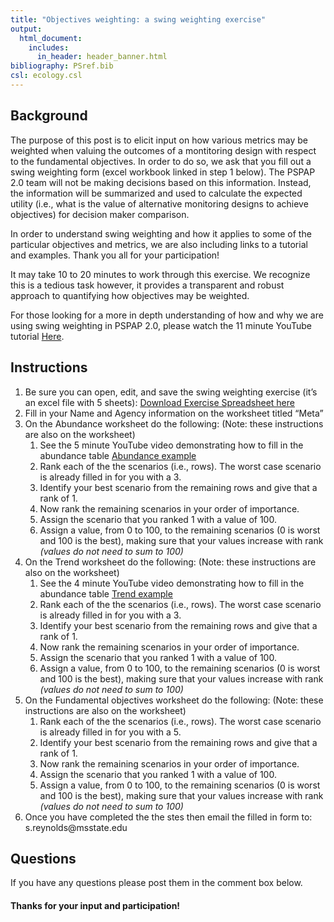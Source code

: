 ```yaml
---
title: "Objectives weighting: a swing weighting exercise"
output: 
  html_document:
    includes:
      in_header: header_banner.html 
bibliography: PSref.bib
csl: ecology.csl  
---
```

  
<!--
rmarkdown::render_site("2018-02-11-swing-weighting.Rmd")# build website
-->


## Background

The purpose of this post is to elicit input on how various metrics may 
be weighted when valuing the outcomes of a montitoring design with 
respect to the fundamental objectives. In order to do so, we ask that 
you fill out a swing weighting form (excel workbook linked in step 1 
below). The PSPAP 2.0 team will not be making decisions based on this 
information. Instead, the information will be summarized and used to 
calculate the expected utility (i.e., what is the value of alternative 
monitoring designs to achieve objectives) for decision maker comparison. 

In order to understand swing weighting and how it applies to some of the 
particular objectives and metrics, we are also including links to a 
tutorial and examples. Thank you all for your participation!

It may take 10 to 20 minutes to work through this exercise. We recognize 
this is a tedious task however, it provides a transparent and robust 
approach to quantifying how objectives may be weighted. 
 
For those looking for a more in depth understanding of how and why we 
are using swing weighting in PSPAP 2.0, please watch the 11 minute 
YouTube tutorial [Here](https://www.youtube.com/watch?v=v2nVRkpmWQY). 

## Instructions
1. Be sure you can open, edit, and save the swing weighting exercise (it's an excel file with 5 sheets): [Download Exercise Spreadsheet here](swing-weighting-exercise.xlsx) 
2. Fill in your Name and Agency information on the worksheet titled "Meta"
3. On the Abundance worksheet do the following:  (Note: these instructions are also on the worksheet)
    1. See the 5 minute YouTube video demonstrating how to fill in the abundance table [Abundance example](https://www.youtube.com/watch?v=UKX0Uw7Ta0A)
    2. Rank each of the the scenarios (i.e., rows). The worst case scenario is already filled in for you with a 3.
    3. Identify your best scenario from the remaining rows and give that a rank of 1. 
    4. Now rank the remaining scenarios in your order of importance. 
    5. Assign the scenario that you ranked 1 with a value of 100. 
    6. Assign a value, from 0 to 100, to the remaining scenarios (0 is worst and 100 is the best),
    making sure that your values increase with rank *(values do not need to sum to 100)*
4. On the Trend worksheet do the following:   (Note: these instructions are also on the worksheet)
    1. See the 4 minute YouTube video demonstrating how to fill in the abundance table [Trend example](https://www.youtube.com/watch?v=LPbdE_dK1vk)
    2. Rank each of the the scenarios (i.e., rows). The worst case scenario is already filled in for you with a 3.
    3. Identify your best scenario from the remaining rows and give that a rank of 1. 
    4. Now rank the remaining scenarios in your order of importance. 
    5. Assign the scenario that you ranked 1 with a value of 100. 
    6. Assign a value, from 0 to 100, to the remaining scenarios (0 is worst and 100 is the best),
    making sure that your values increase with rank *(values do not need to sum to 100)*
5. On the Fundamental objectives worksheet do the following:   (Note: these instructions are also on the worksheet)
    1. Rank each of the the scenarios (i.e., rows). The worst case scenario is already filled in for you with a 5.
    2. Identify your best scenario from the remaining rows and give that a rank of 1. 
    3. Now rank the remaining scenarios in your order of importance. 
    4. Assign the scenario that you ranked 1 with a value of 100. 
    5. Assign a value, from 0 to 100, to the remaining scenarios (0 is worst and 100 is the best),
    making sure that your values increase with rank *(values do not need to sum to 100)*    
3. Once you have completed the the stes then email the filled in form to: s.reynolds@msstate.edu 


## Questions
If you have any questions please post them in the comment box below. 


#### Thanks for your input and participation!

<!--
## Videos
### Swing Weighting
<iframe width="560" height="315" src="https://www.youtube.com/watch?v=57XeTdCEH7E" frameborder="0" allowfullscreen></iframe>

### Abundance
<iframe width="560" height="315" src="https://www.youtube.com/watch?v=UKX0Uw7Ta0A" frameborder="0" allowfullscreen></iframe>

### Trend
<iframe width="560" height="315" src="https://www.youtube.com/watch?v=LPbdE_dK1vk" frameborder="0" allowfullscreen></iframe>
-->

  
